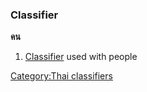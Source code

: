 {{LanguageSection|Thai}}
===Classifier===
'''คน''' <!-- romanizations from 2 lonely planet phrasebooks (khon, ?)-->

# [[Classifier]] used with people

[[Category:Thai classifiers]]
